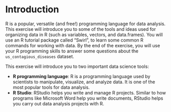 # Introduction

R is a popular, versatile (and free!) programming language for data analysis.  This exercise will introduce you to some of the tools and ideas used for organizing data in R (such as variables, vectors, and data.frames). You will use an R tutorial package called “Swirl”, to learn some common R commands for working with data. By the end of the exercise, you will use your R programming skills to answer some questions about the `us_contagious_diseases` dataset.

This exercise will introduce you to two important data science tools:

- **R programming language**: R is a programming language used by scientists to manipulate, visualize, and analyze data.  It is one of the most popular tools for data analysis.
- **R Studio**:  RStudio helps you write and manage R projects.  Similar to how programs like Microsoft Word help you write documents, RStudio helps you carry out data analysis projects with R. 
